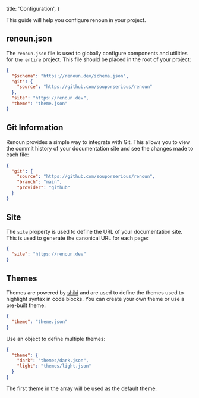   title: 'Configuration',
}

This guide will help you configure renoun in your project.

## renoun.json

The `renoun.json` file is used to globally configure components and utilities for `the entire` project. This file should be placed in the root of your project:

```json
{
  "$schema": "https://renoun.dev/schema.json",
  "git": {
    "source": "https://github.com/souporserious/renoun"
  },
  "site": "https://renoun.dev",
  "theme": "theme.json"
}
```

## Git Information

Renoun provides a simple way to integrate with Git. This allows you to view the commit history of your documentation site and see the changes made to each file:

```json
{
  "git": {
    "source": "https://github.com/souporserious/renoun",
    "branch": "main",
    "provider": "github"
  }
}
```

## Site

The `site` property is used to define the URL of your documentation site. This is used to generate the canonical URL for each page:

```json
{
  "site": "https://renoun.dev"
}
```

## Themes

Themes are powered by <a href="https://shiki.style" target="_blank" rel="noopener">shiki</a> and are used to define the themes used to highlight syntax in code blocks. You can create your own theme or use a pre-built theme:

```json
{
  "theme": "theme.json"
}
```

Use an object to define multiple themes:

```json
{
  "theme": {
    "dark": "themes/dark.json",
    "light": "themes/light.json"
  }
}
```

<Note>The first theme in the array will be used as the default theme.</Note>
